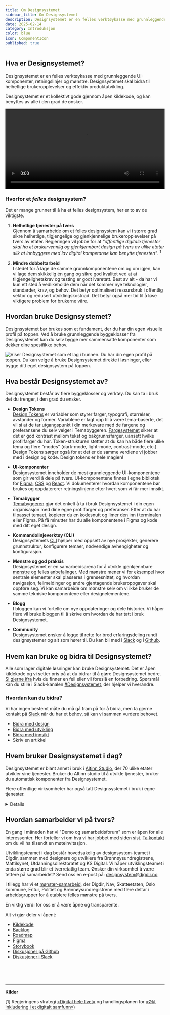 ```yaml
---
title: Om Designsystemet
sidebar_title: Om Designsystemet
description: Designsystemet er en felles verktøykasse med grunnleggende UI-komponenter, retningslinjer og mønstre som det er verdifullt å dele på tvers av offentlig sektor.
date: 2025-02-14
category: Introduksjon
color: blue
icon: ComponentIcon
published: true
---
```


## Hva er Designsystemet?
Designsystemet er en felles verktøykasse med grunnleggende UI-komponenter, retningslinjer og mønstre. Designsystemet skal bidra til helhetlige brukeropplevelser og effektiv produktutvikling.

Designsystemet er et kollektivt gode gjennom åpen kildekode, og kan benyttes av alle i den grad de ønsker.

<video controls preload="metadata" width="100%">
  <source src="/videos/designsystemet/designsystemet-info.mp4" type="video/mp4" />
  <track
    label="Norsk"
    kind="subtitles"
    srcLang="nb"
    src="/videos/designsystemet/designsystemet-info-no.vtt"
    default 
  />
  <track
    label="English"
    kind="subtitles"
    srcLang="en"
    src="/videos/designsystemet/designsystemet-info-en.vtt"
  />
  Your browser does not support the video tag.
</video>


### Hvorfor et _felles_ designsystem?
Det er mange grunner til å ha et felles designsystem, her er to av de viktigste.

1. **Helhetlige tjenester på tvers** \
Gjennom å samarbeide om et felles designsystem kan vi i større grad sikre helhetlige, tilgjengelige og gjenkjennelige brukeropplevelser på tvers av etater. Regjeringen vil jobbe for at _"offentlige digitale tjenester skal ha et brukervennlig og gjenkjennbart design på tvers av ulike etater slik at innbyggere med lav digital kompetanse kan benytte tjenesten"_. <sup>1</sup>

2. **Mindre dobbeltarbeid** \
I stedet for å lage de samme grunnkomponentene om og om igjen, kan vi lage dem skikkelig én gang og sikre god kvalitet ved at at tilgjengelighetskrav og testing er godt ivaretatt. Best av alt - da har vi kun ett sted å vedlikeholde dem når det kommer nye teknologier, standarder, krav, og behov. Det betyr optimalisert ressursbruk i offentlig sektor og redusert utviklingskostnad. Det betyr også mer tid til å løse viktigere problem for brukerne våre. 

## Hvordan bruke Designsystemet? 

Designsystemet bør brukes som et fundament, der du har din egen visuelle profil på toppen. Ved å bruke grunnleggende byggeklosser fra Designsystemet kan du selv bygge mer sammensatte komponenter som dekker dine spesifikke behov. 

<Image
  src='/img/lagvis-bruk.png'
  alt='Viser Designsystemet som et lag i bunnen. Du har din egen profil på toppen. Du kan velge å bruke Designsystemet direkte i løsninger, eller bygge ditt eget designsystem på toppen.'
  boxShadow={false}
  caption='Noen velger å bygge sitt eget designsystem på toppen av Designsystemet, mens andre bruker det direkte i løsninger.'
/>

## Hva består Designsystemet av?

Designsystemet består av flere byggeklosser og verktøy. Du kan ta i bruk det du trenger, i den grad du ønsker.

- **Design Tokens** \
  [Design Tokens](/no/fundamentals/designelements/design-tokens) er variabler som styrer farger, typografi, størrelser, avstander og former. Variablene er lagt opp til å være tema-baserte, det vil si at de tar utgangspunkt i din merkevare med de fargene og preferansene du selv velger i Temabyggeren. [Fargesystemet](/no/fundamentals/for-designers/colors) sikrer at det er god kontrast mellom tekst og bakgrunnsfarger, uansett hvilke profilfarger du har. Token-strukturen støtter at du kan ha både flere ulike tema og flere "modes" (dark-mode, light-mode, contrast-mode, etc.). Design Tokens sørger også for at det er de samme verdiene vi jobber med i design og kode. Design tokens er hele magien!

- **UI-komponenter** \
  Designsystemet inneholder de mest grunnleggende UI-komponentene som gir verdi å dele på tvers. UI-komponentene finnes i egne bibliotek for [Figma](https://www.figma.com/@designsystemet), [CSS](https://www.npmjs.com/package/@digdir/designsystemet-css) og [React](https://www.npmjs.com/package/@digdir/designsystemet-react). Vi dokumenterer hvordan komponentene bør brukes og oppdatererer retningslinjene etter hvert som vi får mer innsikt. 

- **Temabygger** \
[Temabyggeren](https://theme.designsystemet.no/) gjør det enkelt å ta i bruk Designsystemet i din egen organisasjon med dine egne profilfarger og preferanser. Etter at du har tilpasset temaet, kopierer du en kodesnutt og limer den inn i terminalen eller Figma. På få minutter har du alle komponentene i Figma og kode med ditt eget design. 

- **Kommandolinjeverktøy (CLI)** \
Designsystemets [CLI](https://www.npmjs.com/package/@digdir/designsystemet) hjelper med oppsett av nye prosjekter, generere grunnstruktur, konfigurere temaer, nødvendige avhengigheter og konfigurasjon. 

- **Mønstre og god praksis** \
  Designsystemet er en samarbeidsarena for å utvikle gjenkjennbare [mønstre](/no/patterns) og felles [anbefalinger](/no/best-practices). Med mønstre mener vi for eksempel hvor sentrale elementer skal plasseres i grensesnittet, og hvordan navigasjon, feilmeldinger og andre gjentagende brukeroppgaver skal oppføre seg. Vi kan samarbeide om mønstre selv om vi ikke bruker de samme tekniske komponentene eller designelementene.

- **Blogg** \
  I bloggen kan vi fortelle om nye oppdateringer og dele historier. Vi håper flere vil bruke bloggen til å skrive om hvordan de har tatt i bruk Designsystemet.

- **Community** \
Designsystemet ønsker å legge til rette for bred erfaringsdeling rundt designsystemer og alt som hører til. Du kan bli med i [Slack](http://designsystemet.no/slack) og i [Github](https://github.com/digdir/designsystemet/discussions/categories/samarbeid-m%C3%B8nster-for-innbyggertjenester). 

## Hvem kan bruke og bidra til Designsystemet?

Alle som lager digitale løsninger kan bruke Designsystemet. Det er åpen kildekode og vi setter pris på at du bidrar til å gjøre Designsystemet bedre. [Si gjerne ifra](https://github.com/digdir/designsystemet/issues/new/choose) hvis du finner en feil eller vil foreslå en forbedring. Spørsmål kan du stille i Slack-kanalen [#Designsystemet](https://designsystemet.no/slack), der hjelper vi hverandre.

### Hvordan kan du bidra?

Vi har ingen bestemt måte du må gå fram på for å bidra, men ta gjerne kontakt på [Slack](https://designsystemet.no/slack) når du har et behov, så kan vi sammen vurdere behovet.

- [Bidra med design](/no/fundamentals/for-designers/contribute-in-figma)
- [Bidra med utvikling](https://github.com/digdir/designsystemet/blob/main/CONTRIBUTING.md)
- [Bidra med innsikt](https://github.com/digdir/innsiktsbibliotek)
- Skriv en artikkel

## Hvem bruker Designsystemet i dag?

Designsystemet er blant annet i bruk i [Altinn Studio](https://altinn.studio/), der 70 ulike etater utvikler sine tjenester. Bruker du Altinn studio til å utvikle tjenester, bruker du automatisk komponenter fra Designsystemet.

Flere offentlige virksomheter har også tatt Designsystemet i bruk i egne tjenester. 

<Card data-color='neutral'>
  <Details>
    <DetailsSummary>Eksempler på bruk</DetailsSummary>
    <DetailsContent>
    - [Mattilsynet](https://www.mattilsynet.no/) bygger sitt designsystem oppå Designsystemet.
- [Utdanningsdirektoratet](https://www.udir.no/) bygger sitt designsystem oppå Designsystemet.
- [Brønnøysundregistrene](https://www.brreg.no/) har tatt i bruk Designsystemet på bl.a. [Virksomhetsopplysninger](https://virksomhet.brreg.no/nb/oppslag/enheter) og [Støtteregister](https://stotte.brreg.no/nb/oppslag/stoettetildeling).
- [Data.norge.no](https://data.norge.no) bruker tokens, komponenter og mønstre fra Designsystemet.
- [Tolletaten](https://www.toll.no/) har tatt i bruk Designsystemet på sine nettsider.
- [KS Digital](https://ksdigital.no/) har tatt i bruk Designsystemet på blant annet [ledsagerbevis.no](https://ledsagerbevis.no/).
- [Arbeidstilsynet](https://www.arbeidstilsynet.no/) har tatt i bruk Designsystemet på sine nettsider. 
- [Hjelpeside for fellesløsninger](https://eid.difi.no/nb) bruker tokens og komponenter fra Designsystemet.
- [Digdir.no](https://www.digdir.no/), [UU-tilsynet](https://www.uutilsynet.no/), [UU-status](https://uustatus.no/), [samarbeidsportalen](https://samarbeid.digdir.no/) bruker tokens fra Designsystemet. 

<br/>

Vet du om en annen løsning som bruker Designsystemet? \
Vi vil gjerne høre fra deg, [send oss en epost](mailto:designsystem@digdir.no)! 
    </DetailsContent>
  </Details>
</Card>

## Hvordan samarbeider vi på tvers?
En gang i måneden har vi "Demo og samarbeidsforum" som er åpen for alle interessenter. Her forteller vi om hva vi har jobbet med siden sist. [Ta kontakt](mailto:designsystem@digdir.no) om du vil ha tilsendt en møteinvitasjon.

Utviklingsteamet i dag består hovedsakelig av designsystem-teamet i Digdir, sammen med designere og utviklere fra Brønnøysundregistrene, Mattilsynet, Utdanningsdirektoratet og KS Digital. Vi håper utviklingsteamet i enda større grad blir et tverretatlig team. Ønsker din virksomhet å være tettere på samarbeidet? Send oss en e-post på:
[designsystem@digdir.no](mailto:designsystem@digdir.no)

I tillegg har vi et [mønster-samarbeid](/no/patterns), der Digdir, Nav, Skatteetaten, Oslo kommune, Entur, Politiet og Brønnøysundregistrene med flere deltar i arbeidsgrupper for å etablere felles mønstre på tvers. 

En viktig verdi for oss er å være åpne og transparente. 

Alt vi gjør deler vi åpent:
- [Kildekode](https://github.com/digdir/designsystemet)
- [Backlog](https://github.com/orgs/digdir/projects/3/views/1)
- [Roadmap](https://github.com/orgs/digdir/projects/3/views/30)
- [Figma](https://www.figma.com/@designsystemet)
- [Storybook](https://storybook.designsystemet.no)
- [Diskusjoner på Github](https://github.com/digdir/designsystemet/discussions)
- [Diskusjoner i Slack](https://www.designsystemet.no/slack)

<br />
<br />
<br />

---

**Kilder**

[1] Regjeringens strategi [«Digital hele livet»](https://www.regjeringen.no/contentassets/8f8751780e9749bfa8946526b51f10f4/digital-hele-livet.pdf)
og handlingsplanen for [«Økt inkludering i et digitalt samfunn»](https://www.regjeringen.no/no/dokumenter/handlingsplan-for-auka-inkludering-i-eit-digitalt-samfunn/id2984233/))
